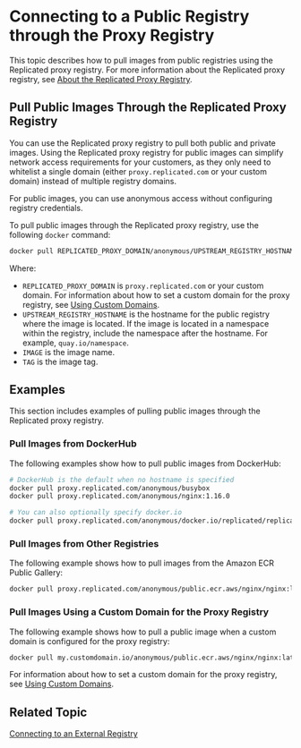 # Connecting to a Public Registry through the Proxy Registry

This topic describes how to pull images from public registries using the Replicated proxy registry. For more information about the Replicated proxy registry, see [About the Replicated Proxy Registry](private-images-about).

## Pull Public Images Through the Replicated Proxy Registry

You can use the Replicated proxy registry to pull both public and private images. Using the Replicated proxy registry for public images can simplify network access requirements for your customers, as they only need to whitelist a single domain (either `proxy.replicated.com` or your custom domain) instead of multiple registry domains.

For public images, you can use anonymous access without configuring registry credentials.

To pull public images through the Replicated proxy registry, use the following `docker` command:

```bash
docker pull REPLICATED_PROXY_DOMAIN/anonymous/UPSTREAM_REGISTRY_HOSTNAME/IMAGE:TAG
```
Where:
* `REPLICATED_PROXY_DOMAIN` is `proxy.replicated.com` or your custom domain. For information about how to set a custom domain for the proxy registry, see [Using Custom Domains](/vendor/custom-domains-using). 
* `UPSTREAM_REGISTRY_HOSTNAME` is the hostname for the public registry where the image is located. If the image is located in a namespace within the registry, include the namespace after the hostname. For example, `quay.io/namespace`.
* `IMAGE` is the image name.
* `TAG` is the image tag.

## Examples

This section includes examples of pulling public images through the Replicated proxy registry.

### Pull Images from DockerHub

The following examples show how to pull public images from DockerHub:

```bash
# DockerHub is the default when no hostname is specified
docker pull proxy.replicated.com/anonymous/busybox
docker pull proxy.replicated.com/anonymous/nginx:1.16.0
```
```bash
# You can also optionally specify docker.io
docker pull proxy.replicated.com/anonymous/docker.io/replicated/replicated-sdk:1.0.0
```

### Pull Images from Other Registries

The following example shows how to pull images from the Amazon ECR Public Gallery:

```bash
docker pull proxy.replicated.com/anonymous/public.ecr.aws/nginx/nginx:latest
```

### Pull Images Using a Custom Domain for the Proxy Registry

The following example shows how to pull a public image when a custom domain is configured for the proxy registry:

```bash
docker pull my.customdomain.io/anonymous/public.ecr.aws/nginx/nginx:latest
```
For information about how to set a custom domain for the proxy registry, see [Using Custom Domains](/vendor/custom-domains-using). 

## Related Topic

[Connecting to an External Registry](packaging-private-images)